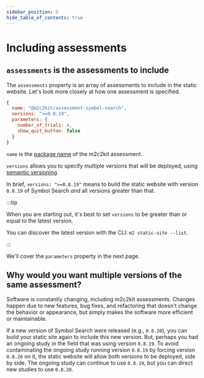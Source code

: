 ```yaml
---
sidebar_position: 5
hide_table_of_contents: true
---
```


# Including assessments

## `assessments` is the assessments to include

The `assessments` property is an array of assessments to include in the static website. Let's look more closely at how one assessment is specified.

```js
{
  name: "@m2c2kit/assessment-symbol-search",
  versions: ">=0.8.19",
  parameters: {
    number_of_trials: 4,
    show_quit_button: false
  }
}
```

`name` is the [package name](./existing-assessments#assessment-package-name) of the m2c2kit assessment.

`versions` allows you to specify multiple versions that will be deployed, using [semantic versioning](https://docs.npmjs.com/about-semantic-versioning).

In brief, `versions: ">=0.8.19"` means to build the static website with version `0.8.19` of Symbol Search *and* all versions greater than that.

:::tip

When you are starting out, it's best to set `versions` to be greater than or equal to the latest version.

You can discover the latest version with the CLI: `m2 static-site --list`.

:::

We'll cover the `parameters` property in the next page.

## Why would you want multiple versions of the same assessment?

Software is constantly changing, including m2c2kit assessments. Changes happen due to new features, bug fixes, and refactoring that doesn't change the behavior or appearance, but simply makes the software more efficient or maintainable.

If a new version of Symbol Search were released (e.g., `0.8.20`), you can build your static site again to include this new version. But, perhaps you had an ongoing study in the field that was using version `0.8.19`. To avoid contaminating the ongoing study running version `0.8.19` by forcing version `0.8.20` on it, the static website will allow both versions to be deployed, side by side. The ongoing study can continue to use `0.8.19`, but you can direct new studies to use `0.8.20`.

